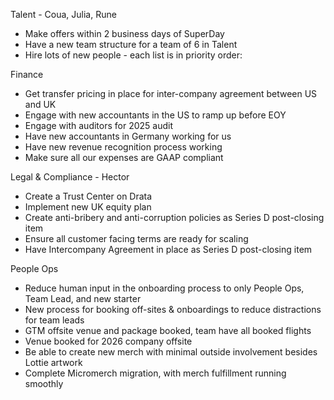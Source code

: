 Talent - Coua, Julia, Rune

* Make offers within 2 business days of SuperDay 
* Have a new team structure for a team of 6 in Talent
* Hire lots of new people - each list is in priority order:

Finance
* Get transfer pricing in place for inter-company agreement between US and UK
* Engage with new accountants in the US to ramp up before EOY 
* Engage with auditors for 2025 audit
* Have new accountants in Germany working for us
* Have new revenue recognition process working 
* Make sure all our expenses are GAAP compliant

Legal & Compliance - Hector

* Create a Trust Center on Drata
* Implement new UK equity plan
* Create anti-bribery and anti-corruption policies as Series D post-closing item
* Ensure all customer facing terms are ready for scaling 
* Have Intercompany Agreement in place as Series D post-closing item

People Ops 

* Reduce human input in the onboarding process to only People Ops, Team Lead, and new starter
* New process for booking off-sites & onboardings to reduce distractions for team leads
* GTM offsite venue and package booked, team have all booked flights
* Venue booked for 2026 company offsite
* Be able to create new merch with minimal outside involvement besides Lottie artwork
* Complete Micromerch migration, with merch fulfillment running smoothly

